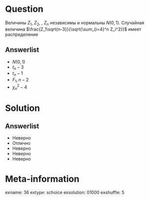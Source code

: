 Question
========
Величины $Z_1$, $Z_2$, \ldots, $Z_n$ независимы и нормальны $N(0,1)$. Случайная величина $\frac{Z_1\sqrt{n-3}}{\sqrt{\sum_{i=4}^n Z_i^2}}$ имеет распределение
 

Answerlist
----------
*  $N(0,1)$
*  $t_n-3$
*  $t_n-1$
*  $F_1,n-2$
*  $\chi^2_n-4$

Solution
========

Answerlist
----------
*  Неверно
*  Отлично
*  Неверно
*  Неверно
*  Неверно

Meta-information
================
exname: 36
extype: schoice
exsolution: 01000
exshuffle: 5
